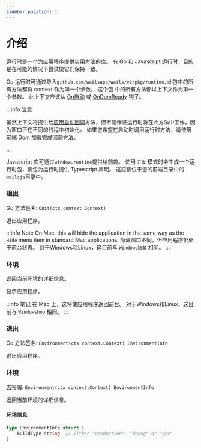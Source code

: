```yaml
---
sidebar_position: 1
---
```


# 介绍

运行时是一个为应用程序提供实用方法的库。 有 Go 和 Javascript 运行时，目的是在可能的情况下尝试使它们保持一致。

Go 运行时可通过导入`github.com/wailsapp/wails/v2/pkg/runtime`. 此包中的所有方法都将 context 作为第一个参数。 这个包 中的所有方法都以上下文作为第一个参数。 此上下文应该从 [On启动](../options.mdx#onstartup) 或 [OnDomReady](../options.mdx#ondomready) 钩子。

:::info 注意

虽然上下文将提供给[应用启动回调](../../reference/options#应用启动回调)方法，但不能保证运行时将在此方法中工作，因为窗口正在不同的线程中初始化。 如果您希望在启动时调用运行时方法，请使用[前端 Dom 加载完成回调](../../reference/options#前端-dom-加载完成回调)方法。

:::

Javascript 库可通过`window.runtime`提供给前端。 使用 `开发` 模式时会生成一个运行时包，该包为运行时提供 Typescript 声明。 这应该位于您的前端目录中的`wailsjs`目录中。

### 退出

Go 方法签名: `Quit(ctx context.Context)`

退出应用程序。

:::info Note On Mac, this will hide the application in the same way as the `Hide` menu item in standard Mac applications. 隐藏窗口不同，但应用程序仍处于前台状态。 对于Windows和Linux，这目前与 `Windows隐藏` 相同。 :::

### 环境

返回当前环境的详细信息。

显示应用程序。

::info 笔记 在 Mac 上，这将使应用程序返回前台。 对于Windows和Linux，这目前与 `Windowshop` 相同。 :::

### 退出

Go 方法签名: `Environment(ctx context.Context) EnvironmentInfo`

退出应用程序。

### 环境

去签署: `Environment(ctx context.Context) EnvironmentInfo`

返回当前环境的详细信息。

#### 环境信息

```go
type EnvironmentInfo struct {
    BuildType string  // Either "production", "debug" or "dev"
}
```


